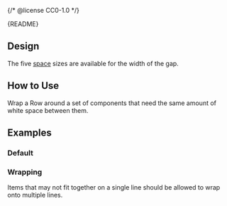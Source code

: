 {/* @license CC0-1.0 */}


<Meta of={RowStories} />

<Markdown>{README}</Markdown>

## Design

The five [space](/docs/foundation-design-tokens-space--docs) sizes are available for the width of the gap.

## How to Use

Wrap a Row around a set of components that need the same amount of white space between them.

## Examples

### Default

<Primary />

<Controls />

### Wrapping

Items that may not fit together on a single line should be allowed to wrap onto multiple lines.

<Canvas of={RowStories.Wrapping} />
